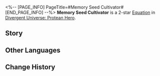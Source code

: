 <%-- [PAGE_INFO]
PageTitle=#Memory Seed Cultivator#
[END_PAGE_INFO] --%>
{{Equation Infobox
|period   = Protean Hero
|rarity   = 2
|path1    = Propagation*4
|path2    = Remembrance*2
|effect   = The True DMG multiplier of "{{Trait|Butterfly Soul}}" increases by {{Color|h|60%}} of the original multiplier and increases attack count by {{Color|h|4}}. After a memosprite uses an attack, they can trigger the True DMG of "{{Trait|Butterfly Soul}}" and consume its attack count.
|mentions = Georios
}}
'''Memory Seed Cultivator''' is a 2-star [[Divergent Universe: Protean Hero/Equatoins|Equation]] in [[Divergent Universe: Protean Hero]].

==Story==
{{Description|Welcome to my seed greenhouse, honored first visitor.<br />As you can see, there's no soil or seedlings here.<br />Those mundane tasks are left to the followers of Georios.<br />My role is to nurture the seeds of memories, ensuring their regular and orderly growth.<br />Look at that pink one &mdash; it's the dream of a young girl becoming a dancer.<br />Born into a political dynasty, her fate seemed sealed, far from the stage's embrace.<br />Yet, within my incubator, she's dancing gracefully.<br />One day, the girl will come here to collect her memory.<br />Trust me. They'll be more vivid than her real-life experiences.<br />Look at the blue one &mdash; it holds the dream of an adventurer.<br />The golden one embodies the dream of a general...<br />As for those gray ones, they're mere remnants of failed experiments.}}
<!--
==Gameplay Notes==
* 
-->
==Other Languages==
{{Other Languages
|en   = Memory Seed Cultivator
|zhs  = 忆种培育师
|zht  = 憶種培育師
|ja   = {{Rubi|憶種|おくしゅ}}の{{Rubi|培養士|ばいようし}}
|ko   = 기억 씨앗 배양사
|es   = Cultivador de recuerdos
|fr   = Cultivateur de graines de mémoire
|ru   = Взращивающий семена памяти
|th   = ผู้เพาะเลี้ยงความทรงจำ
|vi   = Chuyên Gia Gieo Hạt Ký Ức
|de   = Züchter für Gedächtnis-Saatgut
|id   = Memory Seed Cultivator
|pt   = Cultivador de Sementes da Memória
}}

==Change History==
{{Change History|3.1}}